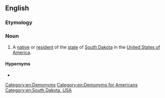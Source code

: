 ==English==

===Etymology===
{{suffix|en|South Dakota|an}}

===Noun===
{{en-noun|head=[[south|South]] [[Dakotan]]}}

# A [[native]] or [[resident]] of the [[state]] of [[South Dakota]] in the [[United States of America]].

====Hypernyms====
* {{l|en|American}}

[[Category:en:Demonyms]]
[[Category:en:Demonyms for Americans]]
[[Category:en:South Dakota, USA]]